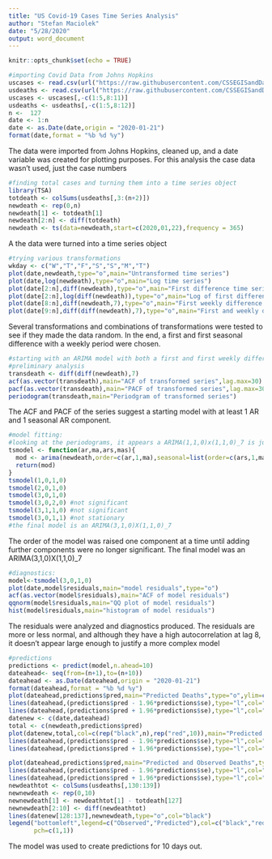 ```yaml
---
title: "US Covid-19 Cases Time Series Analysis"
author: "Stefan Maciolek"
date: "5/28/2020"
output: word_document
---
```


```r
knitr::opts_chunk$set(echo = TRUE)
```

```r
#importing Covid Data from Johns Hopkins 
uscases <- read.csv(url("https://raw.githubusercontent.com/CSSEGISandData/COVID-19/master/csse_covid_19_data/csse_covid_19_time_series/time_series_covid19_confirmed_US.csv"))
usdeaths <- read.csv(url("https://raw.githubusercontent.com/CSSEGISandData/COVID-19/master/csse_covid_19_data/csse_covid_19_time_series/time_series_covid19_deaths_US.csv"))
uscases <- uscases[,-c(1:5,8:11)]
usdeaths <- usdeaths[,-c(1:5,8:12)]
n <-  127
date <- 1:n
date <- as.Date(date,origin = "2020-01-21")
format(date,format = "%b %d %y")
```
The data were imported from Johns Hopkins, cleaned up, and a date variable was created for plotting purposes.  For this analysis the case data wasn't used, just the case numbers
```r
#finding total cases and turning them into a time series object
library(TSA)
totdeath <- colSums(usdeaths[,3:(n+2)])
newdeath <- rep(0,n)
newdeath[1] <- totdeath[1]
newdeath[2:n] <- diff(totdeath)
newdeath <- ts(data=newdeath,start=c(2020,01,22),frequency = 365)
```

A the data were turned into a time series object
```r
#trying various transformations
wkday <- c("W","T","F","S","S","M","T")
plot(date,newdeath,type="o",main="Untransformed time series")
plot(date,log(newdeath),type="o",main="Log time series")
plot(date[2:n],diff(newdeath),type="o",main="First difference time series",pch=wkday)
plot(date[2:n],log(diff(newdeath)),type="o",main="Log of first difference time series")
plot(date[8:n],diff(newdeath,7),type="o",main="First weekly difference time series")
plot(date[9:n],diff(diff(newdeath),7),type="o",main="First and weekly difference time series",pch=wkday)
```

Several transformations and combinations of transformations were tested to see if they made the data random.  In the end, a first and first seasonal difference with a weekly period were chosen.
```r
#starting with an ARIMA model with both a first and first weekly difference
#preliminary analysis
transdeath <- diff(diff(newdeath),7)
acf(as.vector(transdeath),main="ACF of transformed series",lag.max=30)
pacf(as.vector(transdeath),main="PACF of transformed series",lag.max=30)
periodogram(transdeath,main="Periodgram of transformed series")
```

The ACF and PACF of the series suggest a starting model with at least 1 AR and 1 seasonal AR component.
```r
#model fitting:
#looking at the periodograms, it appears a ARIMA(1,1,0)x(1,1,0)_7 is justified to start
tsmodel <- function(ar,ma,ars,mas){
  mod <- arima(newdeath,order=c(ar,1,ma),seasonal=list(order=c(ars,1,mas),period=7))
  return(mod)
}
tsmodel(1,0,1,0)
tsmodel(2,0,1,0)
tsmodel(3,0,1,0) 
tsmodel(3,0,2,0) #not significant
tsmodel(3,1,1,0) #not significant
tsmodel(3,0,1,1) #not stationary
#the final model is an ARIMA(3,1,0)X(1,1,0)_7
```

The order of the model was raised one component at a time until adding further components were no longer significant.  The final model was an ARIMA(3,1,0)X(1,1,0)_7
```r
#diagnostics:
model<-tsmodel(3,0,1,0)
plot(date,model$residuals,main="model residuals",type="o")
acf(as.vector(model$residuals),main="ACF of model residuals")
qqnorm(model$residuals,main="QQ plot of model residuals")
hist(model$residuals,main="histogram of model residuals")
```

The residuals were analyzed and diagnostics produced.  The residuals are more or less normal, and although they have a high autocorrelation at lag 8, it doesn't appear large enough to justify a more complex model
```r
#predictions
predictions <- predict(model,n.ahead=10)
dateahead<- seq(from=(n+1),to=(n+10))
dateahead <- as.Date(dateahead,origin = "2020-01-21")
format(dateahead,format = "%b %d %y")
plot(dateahead,predictions$pred,main="Predicted Deaths",type="o",ylim=c(0,2000),ylab="Predicted Daily New Deaths",xlab="Date",col="red")
lines(dateahead,(predictions$pred - 1.96*predictions$se),type="l",col="red")
lines(dateahead,(predictions$pred + 1.96*predictions$se),type="l",col="red")
datenew <- c(date,dateahead)
total <- c(newdeath,predictions$pred)
plot(datenew,total,col=c(rep("black",n),rep("red",10)),main="Predicted Deaths",type="o",ylab="Daily New Deaths",xlab="Date")
lines(dateahead,(predictions$pred - 1.96*predictions$se),type="l",col="red")
lines(dateahead,(predictions$pred + 1.96*predictions$se),type="l",col="red")

plot(dateahead,predictions$pred,main="Predicted and Observed Deaths",type="o",ylim=c(0,2000),ylab="Daily New Deaths",xlab="Date",col="red")
lines(dateahead,(predictions$pred - 1.96*predictions$se),type="l",col="red")
lines(dateahead,(predictions$pred + 1.96*predictions$se),type="l",col="red")
newdeathtot <- colSums(usdeaths[,130:139])
newnewdeath <- rep(0,10)
newnewdeath[1] <- newdeathtot[1] - totdeath[127]
newnewdeath[2:10] <- diff(newdeathtot)
lines(datenew[128:137],newnewdeath,type="o",col="black")
legend("bottomleft",legend=c("Observed","Predicted"),col=c("black","red"),
       pch=c(1,1))
```

The model was used to create predictions for 10 days out. 
